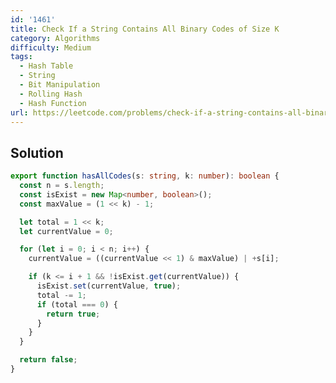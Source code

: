 ```yaml
---
id: '1461'
title: Check If a String Contains All Binary Codes of Size K
category: Algorithms
difficulty: Medium
tags:
  - Hash Table
  - String
  - Bit Manipulation
  - Rolling Hash
  - Hash Function
url: https://leetcode.com/problems/check-if-a-string-contains-all-binary-codes-of-size-k
---
```


## Solution

```typescript showLineNumbers
export function hasAllCodes(s: string, k: number): boolean {
  const n = s.length;
  const isExist = new Map<number, boolean>();
  const maxValue = (1 << k) - 1;

  let total = 1 << k;
  let currentValue = 0;

  for (let i = 0; i < n; i++) {
    currentValue = ((currentValue << 1) & maxValue) | +s[i];

    if (k <= i + 1 && !isExist.get(currentValue)) {
      isExist.set(currentValue, true);
      total -= 1;
      if (total === 0) {
        return true;
      }
    }
  }

  return false;
}
```
